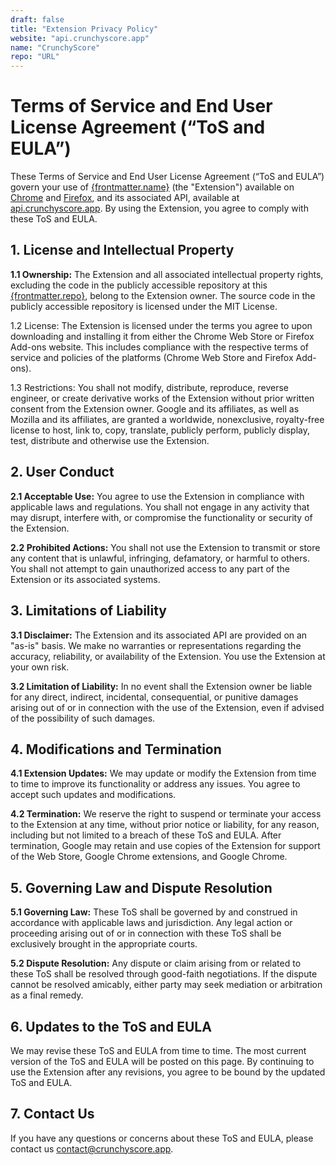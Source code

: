```yaml
---
draft: false
title: "Extension Privacy Policy"
website: "api.crunchyscore.app"
name: "CrunchyScore"
repo: "URL"
---
```


# Terms of Service and End User License Agreement (“ToS and EULA”)

These Terms of Service and End User License Agreement (“ToS and EULA”) govern your use of [{frontmatter.name}](https://crunchyscore.app/) (the "Extension") available on [Chrome](https://chrome.google.com/webstore/detail/crunchyscore-mal-score-on/coiidbjimmeojgdkclafjccnhgenmmbi) and [Firefox](https://addons.mozilla.org/fr/firefox/addon/crunchyscore/), and its associated API, available at [api.crunchyscore.app](https://api.crunchyscore.app/). By using the Extension, you agree to comply with these ToS and EULA.

## 1. License and Intellectual Property

**1.1 Ownership:** The Extension and all associated intellectual property rights, excluding the code in the publicly accessible repository at this [{frontmatter.repo}](https://github.com/befabri/crunchyscore/), belong to the Extension owner. The source code in the publicly accessible repository is licensed under the MIT License.

1.2 License: The Extension is licensed under the terms you agree to upon downloading and installing it from either the Chrome Web Store or Firefox Add-ons website. This includes compliance with the respective terms of service and policies of the platforms (Chrome Web Store and Firefox Add-ons).

1.3 Restrictions: You shall not modify, distribute, reproduce, reverse engineer, or create derivative works of the Extension without prior written consent from the Extension owner. Google and its affiliates, as well as Mozilla and its affiliates, are granted a worldwide, nonexclusive, royalty-free license to host, link to, copy, translate, publicly perform, publicly display, test, distribute and otherwise use the Extension.

## 2. User Conduct

**2.1 Acceptable Use:** You agree to use the Extension in compliance with applicable laws and regulations. You shall not engage in any activity that may disrupt, interfere with, or compromise the functionality or security of the Extension.

**2.2 Prohibited Actions:** You shall not use the Extension to transmit or store any content that is unlawful, infringing, defamatory, or harmful to others. You shall not attempt to gain unauthorized access to any part of the Extension or its associated systems.

## 3. Limitations of Liability

**3.1 Disclaimer:** The Extension and its associated API are provided on an "as-is" basis. We make no warranties or representations regarding the accuracy, reliability, or availability of the Extension. You use the Extension at your own risk.

**3.2 Limitation of Liability:** In no event shall the Extension owner be liable for any direct, indirect, incidental, consequential, or punitive damages arising out of or in connection with the use of the Extension, even if advised of the possibility of such damages.

## 4. Modifications and Termination

**4.1 Extension Updates:** We may update or modify the Extension from time to time to improve its functionality or address any issues. You agree to accept such updates and modifications.

**4.2 Termination:** We reserve the right to suspend or terminate your access to the Extension at any time, without prior notice or liability, for any reason, including but not limited to a breach of these ToS and EULA. After termination, Google may retain and use copies of the Extension for support of the Web Store, Google Chrome extensions, and Google Chrome.

## 5. Governing Law and Dispute Resolution

**5.1 Governing Law:** These ToS shall be governed by and construed in accordance with applicable laws and jurisdiction. Any legal action or proceeding arising out of or in connection with these ToS shall be exclusively brought in the appropriate courts.

**5.2 Dispute Resolution:** Any dispute or claim arising from or related to these ToS shall be resolved through good-faith negotiations. If the dispute cannot be resolved amicably, either party may seek mediation or arbitration as a final remedy.

## 6. Updates to the ToS and EULA

We may revise these ToS and EULA from time to time. The most current version of the ToS and EULA will be posted on this page. By continuing to use the Extension after any revisions, you agree to be bound by the updated ToS and EULA.

## 7. Contact Us

If you have any questions or concerns about these ToS and EULA, please contact us [contact@crunchyscore.app](mailto:contact@crunchyscore.app).
